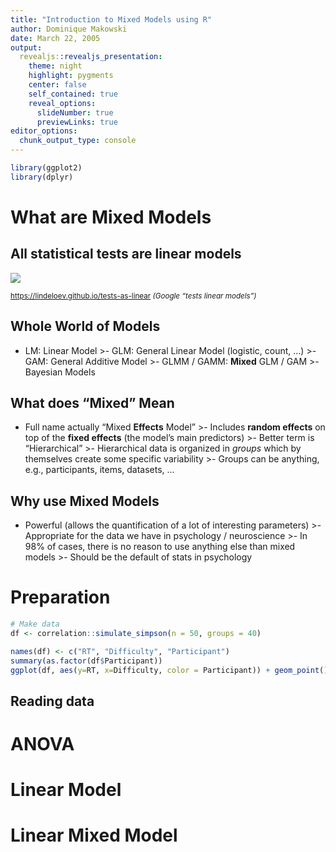 ```yaml
---
title: "Introduction to Mixed Models using R"
author: Dominique Makowski
date: March 22, 2005
output:
  revealjs::revealjs_presentation:
    theme: night
    highlight: pygments
    center: false
    self_contained: true
    reveal_options:
      slideNumber: true
      previewLinks: true
editor_options: 
  chunk_output_type: console
---
```


```r
library(ggplot2)
library(dplyr)
```

# What are Mixed Models

## All statistical tests are linear models

![](https://lindeloev.github.io/tests-as-linear/linear_tests_cheat_sheet.png)

<small>[https://lindeloev.github.io/tests-as-linear](https://lindeloev.github.io/tests-as-linear/) *(Google "tests linear models")*</small>

## Whole World of Models

- LM: Linear Model
>- GLM: General Linear Model (logistic, count, ...)
>- GAM: General Additive Model 
>- GLMM / GAMM: **Mixed** GLM / GAM
>- Bayesian Models

## What does "Mixed" Mean

- Full name actually "Mixed **Effects** Model"
>- Includes **random effects** on top of the **fixed effects** (the model's main predictors)
>- Better term is "Hierarchical"
>- Hierarchical data is organized in *groups* which by themselves create some specific variability
>- Groups can be anything, e.g., participants, items, datasets, ...

## Why use Mixed Models

- Powerful (allows the quantification of a lot of interesting parameters)
>- Appropriate for the data we have in psychology / neuroscience
>- In 98\% of cases, there is no reason to use anything else than mixed models
>- Should be the default of stats in psychology

# Preparation

```r
# Make data
df <- correlation::simulate_simpson(n = 50, groups = 40)

names(df) <- c("RT", "Difficulty", "Participant")
summary(as.factor(df$Participant))
ggplot(df, aes(y=RT, x=Difficulty, color = Participant)) + geom_point()

```

## Reading data

## 

# ANOVA

# Linear Model

# Linear Mixed Model
